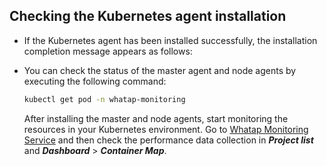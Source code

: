 ## Checking the Kubernetes agent installation

- If the Kubernetes agent has been installed successfully, the installation completion message appears as follows:

  <ImgLang img='k8s-agent-install-check.png' desc='Checking the Kubernetes agent installation' />

- You can check the status of the master agent and node agents by executing the following command:

  ```bash
  kubectl get pod -n whatap-monitoring
  ```

  After installing the master and node agents, start monitoring the resources in your Kubernetes environment. Go to [Whatap Monitoring Service](https://service.whatap.io) and then check the performance data collection in **_Project list_** and **_Dashboard_** > **_Container Map_**.
